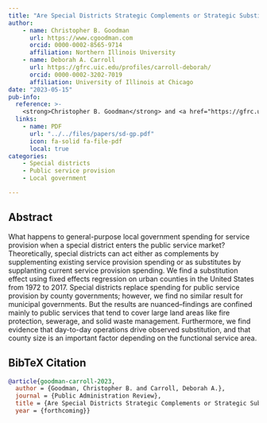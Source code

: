 ```yaml
---
title: "Are Special Districts Strategic Complements or Strategic Substitutes?"
author: 
    - name: Christopher B. Goodman
      url: https://www.cgoodman.com
      orcid: 0000-0002-8565-9714
      affiliation: Northern Illinois University
    - name: Deborah A. Carroll
      url: https://gfrc.uic.edu/profiles/carroll-deborah/
      orcid: 0000-0002-3202-7019
      affiliation: University of Illinois at Chicago
date: "2023-05-15"
pub-info:
  reference: >-
    <strong>Christopher B. Goodman</strong> and <a href="https://gfrc.uic.edu/profiles/carroll-deborah/">Deborah A. Carroll</a>. (<em>Forthcoming</em>) “Are Special Districts Strategic Complements or Strategic Substitutes?” <em>Public Administration Review</em>.
  links:
    - name: PDF
      url: "../../files/papers/sd-gp.pdf"
      icon: fa-solid fa-file-pdf
      local: true
categories:
    - Special districts
    - Public service provision 
    - Local government

---
```


## Abstract
What happens to general-purpose local government spending for service provision when a special district enters the public service market? Theoretically, special districts can act either as complements by supplementing existing service provision spending or as substitutes by supplanting current service provision spending. We find a substitution effect using fixed effects regression on urban counties in the United States from 1972 to 2017. Special districts replace spending for public service provision by county governments; however, we find no similar result for municipal governments. But the results are nuanced–findings are confined mainly to public services that tend to cover large land areas like fire protection, sewerage, and solid waste management. Furthermore, we find evidence that day-to-day operations drive observed substitution, and that county size is an important factor depending on the functional service area. 

## BibTeX Citation
```bib
@article{goodman-carroll-2023,
  author = {Goodman, Christopher B. and Carroll, Deborah A.},
  journal = {Public Administration Review},
  title = {Are Special Districts Strategic Complements or Strategic Substitutes?},
  year = {forthcoming}}
```
